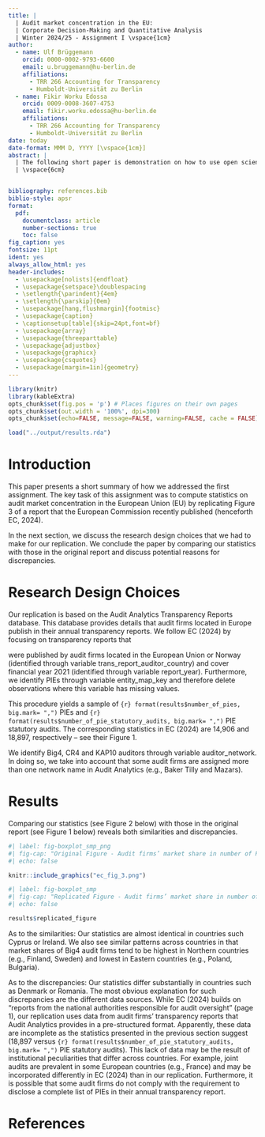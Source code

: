 ---
title: |
  | Audit market concentration in the EU: 
  | Corporate Decision-Making and Quantitative Analysis
  | Winter 2024/25 - Assignment I \vspace{1cm} 
author:
  - name: Ulf Brüggemann
    orcid: 0000-0002-9793-6600
    email: u.bruggemann@hu-berlin.de
    affiliations:
      - TRR 266 Accounting for Transparency
      - Humboldt-Universität zu Berlin
  - name: Fikir Worku Edossa
    orcid: 0009-0008-3607-4753
    email: fikir.worku.edossa@hu-berlin.de
    affiliations:
      - TRR 266 Accounting for Transparency
      - Humboldt-Universität zu Berlin
date: today
date-format: MMM D, YYYY [\vspace{1cm}]
abstract: |
  | The following short paper is demonstration on how to use open science tools in empirical accounting research. It demonstrates how one can reproduce figure 3, from @EU2024AuditMarket. In doing so, it documents and discusses, the research design choices that were made and the variations between the original and the reproduced results.
  | \vspace{6cm}


bibliography: references.bib
biblio-style: apsr
format:
  pdf:
    documentclass: article
    number-sections: true
    toc: false
fig_caption: yes
fontsize: 11pt
ident: yes
always_allow_html: yes
header-includes:
  - \usepackage[nolists]{endfloat}    
  - \usepackage{setspace}\doublespacing
  - \setlength{\parindent}{4em}
  - \setlength{\parskip}{0em}
  - \usepackage[hang,flushmargin]{footmisc}
  - \usepackage{caption} 
  - \captionsetup[table]{skip=24pt,font=bf}
  - \usepackage{array}
  - \usepackage{threeparttable}
  - \usepackage{adjustbox}
  - \usepackage{graphicx}
  - \usepackage{csquotes}
  - \usepackage[margin=1in]{geometry}
---

```{r setup, message=FALSE, warning=FALSE, include=FALSE}
library(knitr)
library(kableExtra)
opts_chunk$set(fig.pos = 'p') # Places figures on their own pages
opts_chunk$set(out.width = '100%', dpi=300)
opts_chunk$set(echo=FALSE, message=FALSE, warning=FALSE, cache = FALSE)
```

```{r load_results, include=FALSE}
load("../output/results.rda")
```


\pagebreak


# Introduction

This paper presents a short summary of how we addressed the first assignment. The key task of this assignment was to compute statistics on audit market concentration in the European Union (EU) by replicating Figure 3 of a report that the European Commission recently published (henceforth EC, 2024).

In the next section, we discuss the research design choices that we had to make for our replication. We conclude the paper by comparing our statistics with those in the original report and discuss potential reasons for discrepancies.

# Research Design Choices

Our replication is based on the Audit Analytics Transparency Reports database. This database provides details that audit firms located in Europe publish in their annual transparency reports. We follow EC (2024) by focusing on transparency reports that

were published by audit firms located in the European Union or Norway (identified through variable trans_report_auditor_country) and
cover financial year 2021 (identified through variable report_year).
Furthermore, we identify PIEs through variable entity_map_key and therefore delete observations where this variable has missing values.

This procedure yields a sample of `{r} format(results$number_of_pies, big.mark= ",")` PIEs and `{r} format(results$number_of_pie_statutory_audits, big.mark= ",")` PIE statutory audits. The corresponding statistics in EC (2024) are 14,906 and 18,897, respectively – see their Figure 1.

We identify Big4, CR4 and KAP10 auditors through variable auditor_network. In doing so, we take into account that some audit firms are assigned more than one network name in Audit Analytics (e.g., Baker Tilly and Mazars).


# Results

Comparing our statistics (see Figure 2 below) with those in the original report (see Figure 1 below) reveals both similarities and discrepancies.

```{R}
#| label: fig-boxplot_smp_png
#| fig-cap: "Original Figure - Audit firms’ market share in number of PIE statutory audits (2021)"
#| echo: false

knitr::include_graphics("ec_fig_3.png")
```

```{R}
#| label: fig-boxplot_smp
#| fig-cap: "Replicated Figure - Audit firms’ market share in number of PIE statutory audits (2021)"
#| echo: false

results$replicated_figure
```

As to the similarities: Our statistics are almost identical in countries such Cyprus or Ireland. We also see similar patterns across countries in that market shares of Big4 audit firms tend to be highest in Northern countries (e.g., Finland, Sweden) and lowest in Eastern countries (e.g., Poland, Bulgaria).

As to the discrepancies: Our statistics differ substantially in countries such as Denmark or Romania. The most obvious explanation for such discrepancies are the different data sources. While EC (2024) builds on “reports from the national authorities responsible for audit oversight” (page 1), our replication uses data from audit firms’ transparency reports that Audit Analytics provides in a pre-structured format. Apparently, these data are incomplete as the statistics presented in the previous section suggest (18,897 versus `{r} format(results$number_of_pie_statutory_audits, big.mark= ",")` PIE statutory audits). This lack of data may be the result of institutional peculiarities that differ across countries. For example, joint audits are prevalent in some European countries (e.g., France) and may be incorporated differently in EC (2024) than in our replication. Furthermore, it is possible that some audit firms do not comply with the requirement to disclose a complete list of PIEs in their annual transparency report.

\pagebreak

\setcounter{table}{0}
\renewcommand{\thetable}{\arabic{table}}

# References {-}
\setlength{\parindent}{-0.2in}
\setlength{\leftskip}{0.2in}
\setlength{\parskip}{8pt}
\noindent